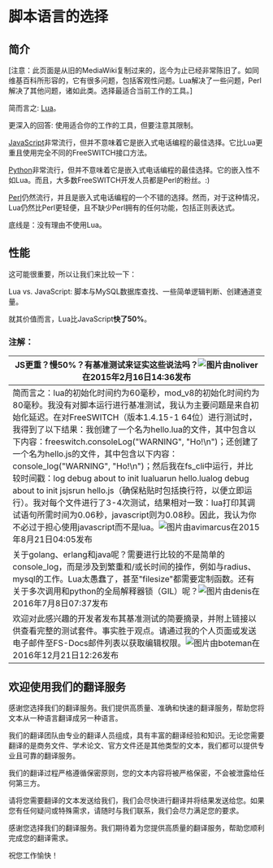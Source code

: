 # 脚本语言的选择

## 简介

\[注意：此页面是从旧的MediaWiki复制过来的，迄今为止已经非常陈旧了。如同维基百科所形容的，它有很多问题，包括客观性问题。Lua解决了一些问题，Perl解决了其他问题，诸如此类。选择最适合当前工作的工具。\]

简而言之: [Lua](../Modules/mod_lua_1048944.mdx#--)。

更深入的回答: 使用适合你的工作的工具，但要注意其限制。

[JavaScript](JavaScript/index.mdx#api)非常流行，但并不意味着它是嵌入式电话编程的最佳选择。它比Lua更重且使用完全不同的FreeSWITCH接口方法。

[Python](../Modules/mod_python_1048940.mdx#eol)非常流行，但并不意味着它是嵌入式电话编程的最佳选择。它的嵌入性不如Lua。而且，大多数FreeSWITCH开发人员都是Perl的粉丝。:)

[Perl](../Modules/mod_perl_1048930.mdx#about)仍然流行，并且是嵌入式电话编程的一个不错的选择。然而，对于这种情况，Lua仍然比Perl更轻便，且不缺少Perl拥有的任何功能，包括正则表达式。

底线是：没有理由不使用Lua。

## 性能

这可能很重要，所以让我们来比较一下：

Lua vs. JavaScript: 脚本与MySQL数据库查找、一些简单逻辑判断、创建通道变量。

就其价值而言，Lua比JavaScript**快了50%**。

### 注解：

| JS更重？慢50%？有基准测试来证实这些说法吗？![图片](/images/icons/contenttypes/comment_16.png)由noliver在2015年2月16日14:36发布
| -------------------------------------------------------------------------------------------------------------------------------------------------------------------------------------------------------------------------------------------------------------------------------------------------------------------------------------------------------------------------------------------------------------------------------------------------------------------------------------------------------------------------------------------------------------------------------------------------------------------------------------------------------------------------------------------------------------------------------
| 简而言之：lua的初始化时间约为60毫秒，mod_v8的初始化时间约为80毫秒。我没有对脚本运行进行基准测试，我认为主要问题是来自初始化延迟。在对FreeSWITCH（版本1.4.15-1 64位）进行测试时，我得到了以下结果：我创建了一个名为hello.lua的文件，其中包含以下内容：freeswitch.consoleLog("WARNING", "Ho!\n")；还创建了一个名为hello.js的文件，其中包含以下内容：console_log("WARNING", "Ho!\n")；然后我在fs_cli中运行，并比较时间戳：log debug about to init lualuarun hello.lualog debug about to init jsjsrun hello.js（确保粘贴时包括换行符，以便立即运行）。我对每个文件进行了3-4次测试，结果相对一致：lua打印其调试语句所需时间为0.06秒，javascript则为0.08秒。因此，我认为你不必过于担心使用javascript而不是lua。![图片](/images/icons/contenttypes/comment_16.png)由avimarcus在2015年8月21日04:05发布
| 关于golang、erlang和java呢？需要进行比较的不是简单的console_log，而是涉及到繁重和/或长时间的操作，例如与radius、mysql的工作。Lua太愚蠢了，甚至"filesize"都需要定制函数。还有关于多次调用和python的全局解释器锁（GIL）呢？![图片](/images/icons/contenttypes/comment_16.png)由denis在2016年7月8日07:37发布
| 欢迎对此感兴趣的开发者发布其基准测试的简要摘录，并附上链接以供查看完整的测试套件。事实胜于观点。请通过我的个人页面或发送电子邮件至FS-Docs邮件列表以获取编辑权限。![图片](/images/icons/contenttypes/comment_16.png)由boteman在2016年12月21日12:26发布

## **欢迎使用我们的翻译服务**

感谢您选择我们的翻译服务。我们提供高质量、准确和快速的翻译服务，帮助您将文本从一种语言翻译成另一种语言。

我们的翻译团队由专业的翻译人员组成，具有丰富的翻译经验和知识。无论您需要翻译的是商务文件、学术论文、官方文件还是其他类型的文本，我们都可以提供专业且可靠的翻译服务。

我们的翻译过程严格遵循保密原则，您的文本内容将被严格保密，不会被泄露给任何第三方。

请将您需要翻译的文本发送给我们，我们会尽快进行翻译并将结果发送给您。如果您有任何疑问或特殊需求，请随时与我们联系，我们会尽力满足您的要求。

感谢您选择我们的翻译服务。我们期待着为您提供高质量的翻译服务，帮助您顺利完成您的翻译需求。

祝您工作愉快！
